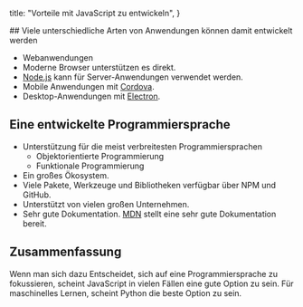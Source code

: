 
  title: "Vorteile mit JavaScript zu entwickeln",
}

<Article title="Vorteile mit JavaScript zu entwickeln">
  ## Viele unterschiedliche Arten von Anwendungen können damit entwickelt werden

- Webanwendungen
- Moderne Browser unterstützen es direkt.
- [Node.js](https://nodejs.org/) kann für Server-Anwendungen verwendet werden.
- Mobile Anwendungen mit [Cordova](https://cordova.apache.org/).
- Desktop-Anwendungen mit [Electron](https://www.electronjs.org/).

## Eine entwickelte Programmiersprache

- Unterstützung für die meist verbreitesten Programmiersprachen
  - Objektorientierte Programmierung
  - Funktionale Programmierung
- Ein großes Ökosystem.
- Viele Pakete, Werkzeuge und Bibliotheken verfügbar über NPM und GitHub.
- Unterstützt von vielen großen Unternehmen.
- Sehr gute Dokumentation. [MDN](https://developer.mozilla.org/) stellt eine sehr gute Dokumentation bereit.

## Zusammenfassung

Wenn man sich dazu Entscheidet, sich auf eine Programmiersprache zu fokussieren, scheint JavaScript in vielen Fällen eine gute Option zu sein. Für maschinelles Lernen, scheint Python die beste Option zu sein.

</Article>
